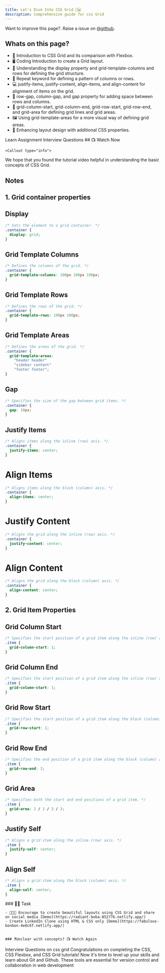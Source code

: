 ```yaml
---
title: Let's Dive Into CSS Grid 🎨💻 
description: Comprehensive guide for css Grid
---
```


<Callout>

Want to improve this page?. Raise a issue on [@github](https://github.com/ManishBisht777/frontend-freaks-website).

</Callout>

## Whats on this page?

- 👋 Introduction to CSS Grid and its comparison with Flexbox.
- 🖥️ Coding Introduction to create a Grid layout.
- 🔲 Understanding the display property and grid-template-columns and rows for defining the grid structure.
- 🔁 Repeat keyword for defining a pattern of columns or rows.
- 💻 justify-items, justify-content, align-items, and align-content for alignment of items on the grid.
- 🌉 row-gap, column-gap, and gap property for adding space between rows and columns.
- 📏 grid-column-start, grid-column-end, grid-row-start, grid-row-end, and grid-area for defining grid lines and grid areas.
- 🖼️ Using grid-template-areas for a more visual way of defining grid areas.
- 🎨 Enhancing layout design with additional CSS properties.

<Tabs defaultValue="learn">

<TabsList>
  <TabsTrigger value="learn">Learn</TabsTrigger>
  <TabsTrigger value="assignment">Assignment</TabsTrigger>
  <TabsTrigger value="interview">Interview Questions</TabsTrigger>
</TabsList>

<TabsContent value="learn">
    ## 📺 Watch Now
    <VideoPlayer src="https://youtu.be/ULp7wPJ-rzQ"/>

    <Callout type="info">
   We hope that you found the tutorial video helpful in understanding the basic concepts of CSS Grid.
</Callout>

## Notes

## 1. Grid container properties

## Display
```css
/* Sets the element to a grid container. */
.container {
  display: grid;
}
```

## Grid Template Columns
```css
/* Defines the columns of the grid. */
.container {
  grid-template-columns: 100px 100px 100px;
}
```

## Grid Template Rows
```css
/* Defines the rows of the grid. */
.container {
  grid-template-rows: 100px 100px;
}
```

## Grid Template Areas
```css
/* Defines the areas of the grid. */
.container {
  grid-template-areas: 
    "header header"
    "sidebar content"
    "footer footer";
}
```

## Gap
```css
/* Specifies the size of the gap between grid items. */
.container {
  gap: 10px;
}
```

## Justify Items
```css
/* Aligns items along the inline (row) axis. */
.container {
  justify-items: center;
}
```

# Align Items
```css
/* Aligns items along the block (column) axis. */
.container {
  align-items: center;
}
```

# Justify Content
```css
/* Aligns the grid along the inline (row) axis. */
.container {
  justify-content: center;
}
```

# Align Content
```css
/* Aligns the grid along the block (column) axis. */
.container {
  align-content: center;
}
```

## 2. Grid Item Properties
## Grid Column Start

```css
/* Specifies the start position of a grid item along the inline (row) axis. */
.item {
  grid-column-start: 1;
}
```

## Grid Column End
```css 
/* Specifies the start position of a grid item along the inline (row) axis. */
.item {
  grid-column-start: 1;
}
```

## Grid Row Start
```css
/* Specifies the start position of a grid item along the block (column) axis. */
.item {
  grid-row-start: 1;
}
```

## Grid Row End
```css
/* Specifies the end position of a grid item along the block (column) axis. */
.item {
  grid-row-end: 3;
}
```

## Grid Area
```css
/* Specifies both the start and end positions of a grid item. */
.item {
  grid-area: 1 / 1 / 3 / 3;
}
```

## Justify Self
```css
/* Aligns a grid item along the inline (row) axis. */
.item {
  justify-self: center;
}
```

## Align Self
```css
/* Aligns a grid item along the block (column) axis. */
.item {
  align-self: center;
}
```

</TabsContent>


<TabsContent value="assignment">
 ### 📌🔨 Task
    
    - 🎉👨‍💻 Encourage to create beautiful layouts using CSS Grid and share on social media [Demo](https://radiant-boba-852776.netlify.app/)
    - Create LinkedIn Clone using HTML & CSS only [Demo](https://fabulous-bonbon-4e8c6f.netlify.app/) 


    ### ❓Unclear with concepts? 📺 Watch Again
   <VideoPlayer src="https://youtu.be/ULp7wPJ-rzQ"/>
</TabsContent>

<TabsContent value="interview">
    Interview Questions on css grid
</TabsContent>


</Tabs>

<Callout type="calm">
    Congratulations on completing the CSS, CSS Flexbox, and CSS Grid tutorials! Now it's time to level up your skills and learn about Git and Github. These tools are essential for version control and collaboration in web development
</Callout>




